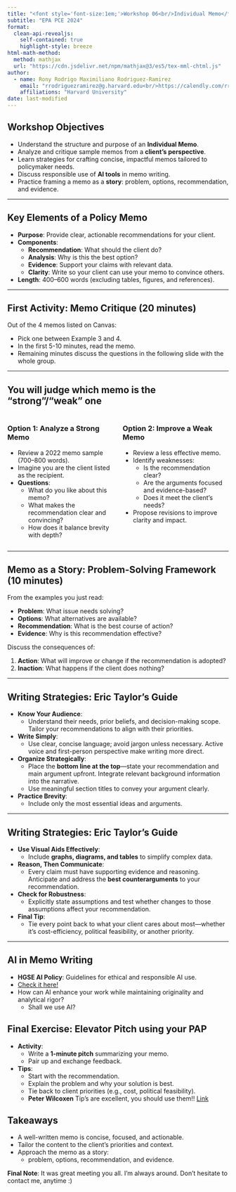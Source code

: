 ```yaml
---
title: "<font style='font-size:1em;'>Workshop 06<br/>Individual Memo</font>"
subtitle: "EPA PCE 2024"
format: 
  clean-api-revealjs:
    self-contained: true
    highlight-style: breeze
html-math-method:
  method: mathjax
  url: "https://cdn.jsdelivr.net/npm/mathjax@3/es5/tex-mml-chtml.js"
author:
  - name: Rony Rodrigo Maximiliano Rodriguez-Ramirez
    email: "rrodriguezramirez@g.harvard.edu<br/>https://calendly.com/rrmaximiliano/office_hours"
    affiliations: "Harvard University"
date: last-modified
---
```


## Workshop Objectives

- Understand the structure and purpose of an **Individual Memo**.
- Analyze and critique sample memos from a **client’s perspective**.
- Learn strategies for crafting concise, impactful memos tailored to policymaker needs.
- Discuss responsible use of **AI tools** in memo writing.
- Practice framing a memo as a **story**: problem, options, recommendation, and evidence.

---

## Key Elements of a Policy Memo

- **Purpose**: Provide clear, actionable recommendations for your client.
- **Components**:
  - **Recommendation**: What should the client do?
  - **Analysis**: Why is this the best option?
  - **Evidence**: Support your claims with relevant data.
  - **Clarity**: Write so your client can use your memo to convince others.
- **Length**: 400–600 words (excluding tables, figures, and references).

---

## First Activity: Memo Critique (20 minutes)

Out of the 4 memos listed on Canvas:

- Pick one between Example 3 and 4. 
- In the first 5-10 minutes, read the memo. 
- Remaining minutes discuss the questions in the following slide with the whole group.

---

## You will judge which memo is the "strong"/"weak" one

:::: {.columns}
::: {.column width="50%"}
### Option 1: Analyze a Strong Memo
- Review a 2022 memo sample (700–800 words).
- Imagine you are the client listed as the recipient.
- **Questions**:
  - What do you like about this memo?
  - What makes the recommendation clear and convincing?
  - How does it balance brevity with depth?
:::

::: {.column width="50%"}
### Option 2: Improve a Weak Memo
- Review a less effective memo.
- Identify weaknesses:
  - Is the recommendation clear?
  - Are the arguments focused and evidence-based?
  - Does it meet the client’s needs?
- Propose revisions to improve clarity and impact.
:::

::::

---

## Memo as a Story: Problem-Solving Framework (10 minutes)

From the examples you just read:

- **Problem**: What issue needs solving?
- **Options**: What alternatives are available?
- **Recommendation**: What is the best course of action?
- **Evidence**: Why is this recommendation effective?

Discuss the consequences of:

1. **Action**: What will improve or change if the recommendation is adopted?
2. **Inaction**: What happens if the client does nothing?

---

## Writing Strategies: **Eric Taylor’s Guide**

- **Know Your Audience**:
  - Understand their needs, prior beliefs, and decision-making scope. Tailor your recommendations to align with their priorities.

- **Write Simply**:
  - Use clear, concise language; avoid jargon unless necessary. Active voice and first-person perspective make writing more direct.

- **Organize Strategically**:
  - Place the **bottom line at the top**—state your recommendation and main argument upfront. Integrate relevant background information into the narrative.
  - Use meaningful section titles to convey your argument clearly.

- **Practice Brevity**:
  - Include only the most essential ideas and arguments.
  
---

## Writing Strategies: **Eric Taylor’s Guide**

- **Use Visual Aids Effectively**:
  - Include **graphs, diagrams, and tables** to simplify complex data.

- **Reason, Then Communicate**:
  - Every claim must have supporting evidence and reasoning. Anticipate and address the **best counterarguments** to your recommendation.

- **Check for Robustness**:
  - Explicitly state assumptions and test whether changes to those assumptions affect your recommendation.

- **Final Tip**:
  - Tie every point back to what your client cares about most—whether it's cost-efficiency, political feasibility, or another priority.

---

## AI in Memo Writing

- **HGSE AI Policy**: Guidelines for ethical and responsible AI use.
- [Check it here!](https://www.gse.harvard.edu/sites/default/files/2024-10/HGSE-Student-Handbook-2024-2025-Final.pdf)
- How can AI enhance your work while maintaining originality and analytical rigor?
  - Shall we use AI?

## Final Exercise: Elevator Pitch using your PAP

- **Activity**:
  - Write a **1-minute pitch** summarizing your memo.
  - Pair up and exchange feedback.
- **Tips**:
  - Start with the recommendation.
  - Explain the problem and why your solution is best.
  - Tie back to client priorities (e.g., cost, political feasibility).
  - **Peter Wilcoxen** Tip's are excellent, you should use them!! [Link](https://wilcoxen.maxwell.insightworks.com/pages/275.html)

## Takeaways

- A well-written memo is concise, focused, and actionable.
- Tailor the content to the client’s priorities and context.
- Approach the memo as a story: 
  - problem, options, recommendation, and evidence.

**Final Note**: It was great meeting you all. I'm always around. Don't hesitate to contact me, anytime :)
